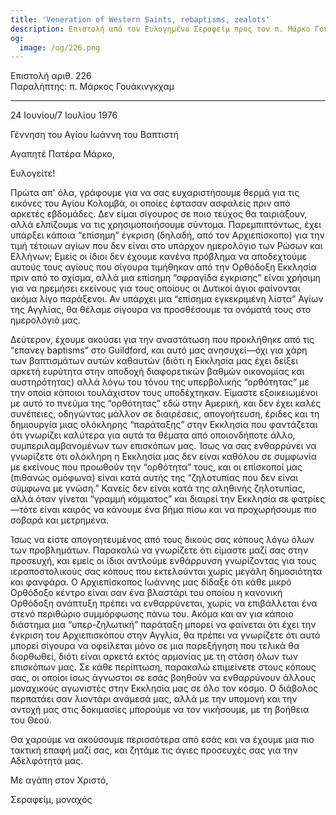 ```yaml
---
title: 'Veneration of Western Saints, rebaptisms, zealots'
description: Επιστολή από τον Ευλογημένο Σεραφείμ προς τον π. Μάρκο Γουάκινγκχαμ.
og:
  image: /og/226.png
---
```


<div style={{textAlign:'right', fontFamily:'monospace'}}>Επιστολή αριθ. 226</div>
<div style={{textAlign:'left', fontFamily:'monospace'}}>Παραλήπτης: π. Μάρκος Γουάκινγκχαμ</div>

---

24 Ιουνίου/7 Ιουλίου 1976

Γέννηση του Αγίου Ιωάννη του Βαπτιστή

Αγαπητέ Πατέρα Μάρκο,

Ευλογείτε!

Πρώτα απ' όλα, γράφουμε για να σας ευχαριστήσουμε θερμά για τις εικόνες του Αγίου Κολομβά, οι οποίες έφτασαν ασφαλείς πριν από αρκετές εβδομάδες. Δεν είμαι σίγουρος σε ποιο τεύχος θα ταιριάξουν, αλλά ελπίζουμε να τις χρησιμοποιήσουμε σύντομα. Παρεμπιπτόντως, έχει υπάρξει κάποια “επίσημη” έγκριση (δηλαδή, από τον Αρχιεπίσκοπο) για την τιμή τέτοιων αγίων που δεν είναι στο υπάρχον ημερολόγιο των Ρώσων και Ελλήνων; Εμείς οι ίδιοι δεν έχουμε κανένα πρόβλημα να αποδεχτούμε αυτούς τους αγίους που σίγουρα τιμήθηκαν από την Ορθόδοξη Εκκλησία πριν από το σχίσμα, αλλά μια επίσημη “σφραγίδα έγκρισης” είναι χρήσιμη για να ηρεμήσει εκείνους για τους οποίους οι Δυτικοί άγιοι φαίνονται ακόμα λίγο παράξενοι. Αν υπάρχει μια “επίσημα εγκεκριμένη λίστα” Αγίων της Αγγλίας, θα θέλαμε σίγουρα να προσθέσουμε τα ονόματά τους στο ημερολόγιό μας.

Δεύτερον, έχουμε ακούσει για την αναστάτωση που προκλήθηκε από τις “επανεγ baptisms” στο Guildford, και αυτό μας ανησυχεί—όχι για χάρη των βαπτισμάτων αυτών καθαυτών (διότι η Εκκλησία μας έχει δείξει αρκετή ευρύτητα στην αποδοχή διαφορετικών βαθμών οικονομίας και αυστηρότητας) αλλά λόγω του τόνου της υπερβολικής “ορθότητας” με την οποία κάποιοι τουλάχιστον τους υποδέχτηκαν. Είμαστε εξοικειωμένοι με αυτό το πνεύμα της “ορθότητας” εδώ στην Αμερική, και δεν έχει καλές συνέπειες, οδηγώντας μάλλον σε διαιρέσεις, απογοήτευση, έριδες και τη δημιουργία μιας ολόκληρης “παράταξης” στην Εκκλησία που φαντάζεται ότι γνωρίζει καλύτερα για αυτά τα θέματα από οποιονδήποτε άλλο, συμπεριλαμβανομένων των επισκόπων μας. Ίσως να σας ενθαρρύνει να γνωρίζετε ότι ολόκληρη η Εκκλησία μας δεν είναι καθόλου σε συμφωνία με εκείνους που προωθούν την “ορθότητα” τους, και οι επίσκοποί μας (πιθανώς ομόφωνα) είναι κατά αυτής της “ζηλοτυπίας που δεν είναι σύμφωνα με γνώση.” Κανείς δεν είναι κατά της αληθινής ζηλοτυπίας, αλλά όταν γίνεται “γραμμή κόμματος” και διαιρεί την Εκκλησία σε φατρίες—τότε είναι καιρός να κάνουμε ένα βήμα πίσω και να προχωρήσουμε πιο σοβαρά και μετρημένα.

Ίσως να είστε απογοητευμένος από τους δικούς σας κόπους λόγω όλων των προβλημάτων. Παρακαλώ να γνωρίζετε ότι είμαστε μαζί σας στην προσευχή, και εμείς οι ίδιοι αντλούμε ενθάρρυνση γνωρίζοντας για τους ιεραποστολικούς σας κόπους που εκτελούνται χωρίς μεγάλη δημοσιότητα και φανφάρα. Ο Αρχιεπίσκοπος Ιωάννης μας δίδαξε ότι κάθε μικρό Ορθόδοξο κέντρο είναι σαν ένα βλαστάρι του οποίου η κανονική Ορθόδοξη ανάπτυξη πρέπει να ενθαρρύνεται, χωρίς να επιβάλλεται ένα στενό περιθώριο συμμόρφωσης πάνω του. Ακόμα και αν για κάποιο διάστημα μια “υπερ-ζηλωτική” παράταξη μπορεί να φαίνεται ότι έχει την έγκριση του Αρχιεπισκόπου στην Αγγλία, θα πρέπει να γνωρίζετε ότι αυτό μπορεί σίγουρα να οφείλεται μόνο σε μια παρεξήγηση που τελικά θα διορθωθεί, διότι είναι αρκετά εκτός αρμονίας με τη στάση όλων των επισκόπων μας. Σε κάθε περίπτωση, παρακαλώ επιμείνετε στους κόπους σας, οι οποίοι ίσως άγνωστοι σε εσάς βοηθούν να ενθαρρύνουν άλλους μοναχικούς αγωνιστές στην Εκκλησία μας σε όλο τον κόσμο. Ο διάβολος περπατάει σαν λιοντάρι ανάμεσά μας, αλλά με την υπομονή και την αντοχή μας στις δοκιμασίες μπορούμε να τον νικήσουμε, με τη βοήθεια του Θεού.

Θα χαρούμε να ακούσουμε περισσότερα από εσάς και να έχουμε μια πιο τακτική επαφή μαζί σας, και ζητάμε τις άγιες προσευχές σας για την Αδελφότητά μας.

Με αγάπη στον Χριστό,

Σεραφείμ, μοναχός